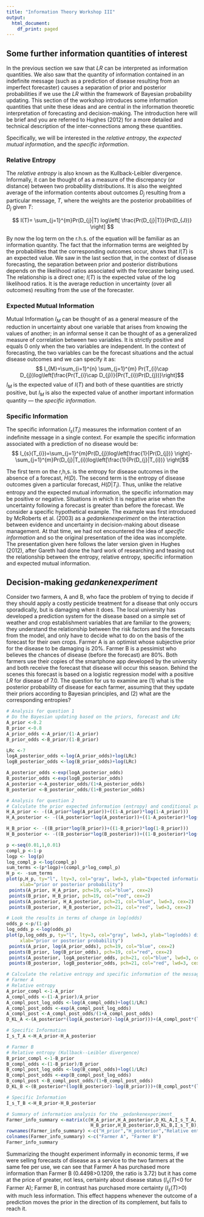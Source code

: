 ---
title: "Information Theory Workshop III"
output:
  html_document:
    df_print: paged
---

## Some further information quantities of interest

In the previous section we saw that $LR$ can be interpreted as information quantities.  We also saw that the quantity of information contained in an indefinite message (such as a prediction of disease resulting from an imperfect forecaster) causes a separation of prior and posterior probabilities if we use the $LR$ within the framework of Bayesian probability updating.  This section of the workshop introduces some information quantities that unite these ideas and are central in the information theoretic interpretation of forecasting and decision-making.  The introduction here will be brief and you are referred to Hughes (2012) for a more detailed and technical description of the inter-connections among these quantities.

Specifically, we will be interested in the _relative entropy_, the _expected mutual information_, and the _specific information_.

### Relative Entropy
The _relative entropy_ is also known as the Kullback-Leibler divergence.  Informally, it can be thought of as a measure of the discrepancy (or distance) between two probability distributions.  It is also the weighted average of the information contents about outcomes $D_{j}$ resulting from a particular message, $T$, where the weights are the posterior probabilities of $D_{j}$ given $T$: 

$$
I(T)= \sum_{j=1}^{m}Pr(D_{j}|T) log\left[ \frac{Pr(D_{j}|T)}{Pr(D_{J})} \right]
$$


By now the log term on the r.h.s. of the equation will be familiar as an information quantity.  The fact that the information terms are weighted by the probabilities that the corresponding outcomes occur, shows that $I(T)$ is an expected value.  We saw in the last section that, in the context of disease forecasting, the separation between prior and posterior distributions depends on the likelihood ratios associated with the forecaster being used.  The relationship is a direct one; $I(T)$ is the expected value of the log likelihood ratios.  It is the average reduction in uncertainty (over all outcomes) resulting from the use of the forecaster.

### Expected Mutual Information
Mutual Information $I_{M}$ can be thought of as a general measure of the reduction in uncertainty about one variable that arises from knowing the values of another; in an informal sense it can be thought of as a generalized measure of correlation between two variables.  It is strictly positive and equals 0 only when the two variables are independent.  In the context of forecasting, the two variables can be the forecast situations and the actual disease outcomes and we can specify it as:$$
I_{M}=\sum_{i=1}^{n} \sum_{j=1}^{m} Pr(T_{i}\cap D_{j})log\left[\frac{Pr(T_{i}\cap D_{j})}{Pr(T_{i})Pr(D_{j})}\right]$$
$I_{M}$ is the expected value of $I(T)$ and both of these quantities are strictly positive, but $I_{M}$ is also the expected value of another important information quantity --- the _specific information_.

### Specific Information
The specific information $I{_s}(T_{i})$ measures the information content of an indefinite message in a single context.  For example the specific information associated with a prediction of no disease would be:$$
I_{s}(T_{i})=\sum_{j=1}^{m}Pr(D_{j})log\left[\frac{1}{Pr(D_{j})} \right]-\sum_{j=1}^{m}Pr(D_{j}|T_{i})log\left[\frac{1}{Pr(D_{j}|T_{i})} \right]$$

The first term on the r,h,s. is the entropy for disease outcomes in the absence of a forecast, $H(D)$. The second term is the entropy of disease outcomes given a particular forecast, $H(D|T_{i})$.  Thus, unlike the relative entropy and the expected mutual information, the specific information may be positive or negative.  Situations in which it is negative arise when the uncertainty following a forecast is greater than before the forecast.  We consider a specific hypothetical example.  The example was first introduced by McRoberts et al. (2003) as a _gedankenexperiment_ on the interaction between evidence and uncertainty in decision-making about disease management.  At that time, we had not encountered the idea of _specific information_ and so the original presentation of the idea was incomplete. The presentation given here follows the later version given in Hughes (2012), after Gareth had done the hard work of researching and teasing out the relationship between the entropy, relative entropy, specific information and expected mutual information.

## Decision-making _gedankenexperiment_

Consider two farmers, A and B, who face the problem of trying to decide if they should apply a costly pesticide treatment for a disease that only occurs sporadically, but is damaging when it does.  The local university has developed a prediction system for the disease based on a simple set of weather and crop establishment variables that are familiar to the growers; they understand the relationship between the risk factors and the forecasts from the model, and only have to decide what to do on the basis of the forecast for their own crops.  Farmer A is an optimist whose subjective prior for the disease to be damaging is 20%.  Farmer B is a pessimist who believes the chances of disease (before the forecast) are 80%.  Both farmers use their copies of the smartphone app developed by the university and both receive the forecast that disease will occur this season.  Behind the scenes this forecast is based on a logistic regression model with a positive $LR$ for disease of 7.0. The question for us to examine are (1) what is the posterior probability of disease for each farmer, assuming that they update their priors according to Bayesian principles, and (2) what are the corresponding entropies?

```{r}
# Analysis for question 1
# Do the Bayesian updating based on the priors, forecast and LRc
A_prior <-0.2
B_prior <-0.8
A_prior_odds <-A_prior/(1-A_prior)
B_prior_odds <-B_prior/(1-B_prior)

LRc <-7
logA_posterior_odds <-log(A_prior_odds)+log(LRc)
logB_posterior_odds <-log(B_prior_odds)+log(LRc)

A_posterior_odds <-exp(logA_posterior_odds)
B_posterior_odds <-exp(logB_posterior_odds)
A_posterior <-A_posterior_odds/(1+A_posterior_odds)
B_posterior <-B_posterior_odds/(1+B_posterior_odds)

# Analysis for question 2
# Calculate the prior expected information (entropy) and conditional posterior expected information values
H_A_prior <- -((A_prior*log(A_prior))+((1-A_prior)*log(1-A_prior)))
H_A_posterior <- -((A_posterior*log(A_posterior))+((1-A_posterior)*log(1-A_posterior)))

H_B_prior <- -((B_prior*log(B_prior))+((1-B_prior)*log(1-B_prior)))
H_B_posterior <- -((B_posterior*log(B_posterior))+((1-B_posterior)*log(1-B_posterior)))

p <-seq(0.01,1,0.01)
compl_p <-1-p
logp <- log(p)
log_compl_p <-log(compl_p)
sum_terms <-(p*logp)+(compl_p*log_compl_p)
H_p <- -sum_terms
plot(p,H_p, ty="l", lty=3, col="gray", lwd=3, ylab="Expected information (nits)",
     xlab="prior or posterior probability")
 points(A_prior, H_A_prior, pch=19, col="blue", cex=2)
 points(B_prior, H_B_prior, pch=19, col="red", cex=2)
 points(A_posterior, H_A_posterior, pch=21, col="blue", lwd=3, cex=2)
 points(B_posterior, H_B_posterior, pch=21, col="red", lwd=3, cex=2)

# Look the results in terms of change in log(odds)
odds_p <-p/(1-p)
log_odds_p <-log(odds_p)
plot(p,log_odds_p, ty="l", lty=3, col="gray", lwd=3, ylab="log(odds) disease",
     xlab="prior or posterior probability")
 points(A_prior, log(A_prior_odds), pch=19, col="blue", cex=2)
 points(B_prior, log(B_prior_odds), pch=19, col="red", cex=2)
 points(A_posterior, logA_posterior_odds, pch=21, col="blue", lwd=3, cex=2)
 points(B_posterior, logB_posterior_odds, pch=21, col="red", lwd=3, cex=2)

# Calculate the relative entropy and specific information of the message for each farmer
# Farmer A
# Relative entropy
A_prior_compl <-1-A_prior
A_compl_odds <-(1-A_prior)/A_prior
A_compl_post_log_odds <-log(A_compl_odds)+log(1/LRc)
A_compl_post_odds <-exp(A_compl_post_log_odds)
A_compl_post <-A_compl_post_odds/(1+A_compl_post_odds)
D_KL_A <-(A_posterior*(log(A_posterior)-log(A_prior)))+(A_compl_post*(log(A_compl_post)-log(A_prior_compl)))

# Specific Information
I_s_T_A <-H_A_prior-H_A_posterior

# Farmer B
# Relative entropy (Kullback--Leibler divergence)
B_prior_compl <-1-B_prior
B_compl_odds <-(1-B_prior)/B_prior
B_compl_post_log_odds <-log(B_compl_odds)+log(1/LRc)
B_compl_post_odds <-exp(B_compl_post_log_odds)
B_compl_post <-B_compl_post_odds/(1+B_compl_post_odds)
D_KL_B <-(B_posterior*(log(B_posterior)-log(B_prior)))+(B_compl_post*(log(B_compl_post)-log(B_prior_compl)))

# Specific Information
I_s_T_B <-H_B_prior-H_B_posterior

# Summary of information analysis for the _gedankenexperiment_
Farmer_info_summary <-matrix(c(H_A_prior,H_A_posterior,D_KL_A,I_s_T_A,
                               H_B_prior,H_B_posterior,D_KL_B,I_s_T_B), nrow=4, ncol=2) 
rownames(Farmer_info_summary) <-c("H_prior","H_posterior","Relative entropy","Specicific information")
colnames(Farmer_info_summary) <-c("Farmer A", "Farmer B")
Farmer_info_summary

```
Summarizing the thought experiment informally in economic terms, if we were selling forecasts of disease as a service to the two farmers at the same fee per use, we can see that Farmer A has purchased more information than Farmer B (0.4498>0.1209, the ratio is 3.72) but it has come at the price of greater, not less, certainty about disease status ($I_{s}(T)$<0 for Farmer A); Farmer B, in contrast has purchased more certainty ($I_{s}(T)$>0) with much less information.  This effect happens whenever the outcome of a prediction moves the prior in the direction of its complement, but fails to reach it.



